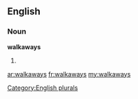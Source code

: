 ==English==

===Noun===
'''walkaways'''

# {{plural of|[[walkaway]]}}

[[Category:English plurals]]

[[ar:walkaways]]
[[fr:walkaways]]
[[my:walkaways]]